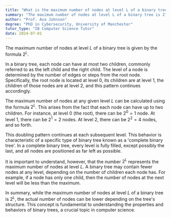 ```yaml
---
title: "What is the maximum number of nodes at level L of a binary tree?"
summary: "The maximum number of nodes at level L of a binary tree is 2^L."
author: "Prof. Ava Johnson"
degree: "PhD in Cybersecurity, University of Manchester"
tutor_type: "IB Computer Science Tutor"
date: 2024-07-01
---
```


The maximum number of nodes at level $L$ of a binary tree is given by the formula $2^L$.

In a binary tree, each node can have at most two children, commonly referred to as the left child and the right child. The level of a node is determined by the number of edges or steps from the root node. Specifically, the root node is located at level $0$, its children are at level $1$, the children of those nodes are at level $2$, and this pattern continues accordingly.

The maximum number of nodes at any given level $L$ can be calculated using the formula $2^L$. This arises from the fact that each node can have up to two children. For instance, at level $0$ (the root), there can be $2^0 = 1$ node. At level $1$, there can be $2^1 = 2$ nodes. At level $2$, there can be $2^2 = 4$ nodes, and so forth.

This doubling pattern continues at each subsequent level. This behavior is characteristic of a specific type of binary tree known as a 'complete binary tree'. In a complete binary tree, every level is fully filled, except possibly the last, and all nodes are positioned as far left as possible.

It is important to understand, however, that the number $2^L$ represents the maximum number of nodes at level $L$. A binary tree may contain fewer nodes at any level, depending on the number of children each node has. For example, if a node has only one child, then the number of nodes at the next level will be less than the maximum.

In summary, while the maximum number of nodes at level $L$ of a binary tree is $2^L$, the actual number of nodes can be lower depending on the tree's structure. This concept is fundamental to understanding the properties and behaviors of binary trees, a crucial topic in computer science.
    